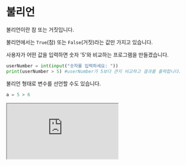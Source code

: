 # 불리언

불리언이란 참 또는 거짓입니다.

불리언에서는 `True`(참) 또는 `False`(거짓)라는 값만 가지고 있습니다.

사용자가 어떤 값을 입력하면 숫자 '5'와 비교하는 프로그램을 만들겠습니다.

```py
userNumber = int(input("숫자를 입력하세요: "))
print(userNumber > 5) #userNumber가 5보다 큰지 비교하고 결과를 출력합니다.
```

불리언 형태로 변수를 선언할 수도 있습니다.

```py
a = 5 > 6
```

<iframe
  loading="lazy"
  className="youtube"
  src="https://www.youtube.com/embed/QRDmXqVbNPs"
  title="YouTube video player"
  allow="accelerometer; autoplay; clipboard-write; encrypted-media; gyroscope; picture-in-picture"
/>

## 주의할 점

파이썬에서는 '옳다면 `True`라고 출력되고 옳지 않다면 `False`'라고 출력됩니다.

기억하세요! `True`와 `False`의 첫 번째 글자는 대문자입니다!

소수로 소문자로 사용하면 다음과 같은 에러가 생깁니다.

<iframe
  loading="lazy"
  title="Python IDLE Trinket"
  src="https://trinket.io/embed/python/8500bba20b"
  height="400"
/>

## not 연산자

불리언에서 `True`를 `False`로 `False`를 `True`로 바꾸기 위하여 `not`을 변수 앞에 붙이면 그 반대가 출력됩니다.

<iframe
  loading="lazy"
  title="Python IDLE Trinket"
  src="https://trinket.io/embed/python/5fbbc3204c"
  height="400"
/>

## `assert()`

다음과 같은 예시를 보겠습니다.

CODE1에서 만일 2가 1보다 크면 에러 없이 넘어갑니다.

하지만 만일 `assert` 다음에 나오는 불리언이 거짓이라면 에러가 생깁니다.

에러가 생기는 예시를 관찰하겠습니다.

CODE2는 2가 1보다 크지 않기 때문에 에러가 생깁니다.

파이썬에서 assert의 불리언이 `False`라면 assert 에러가 생깁니다.

파이썬 프로그램에서 나만의 메시지를 만들려면 불리언 뒤에 메시지를 넣으면 됩니다. (CODE3를 확인하세요)

<iframe
  loading="lazy"
  title="Python IDLE Trinket"
  src="https://trinket.io/embed/python3/b23c21c043"
  height="400"
/>

## `all()`과 any()

`all()` 함수는 리스트(배울 내용)가 주어지면 그중에 모두 다 `True`라면 `True`를 돌려주고 하나라도 `True`가 아니면 `False`를 돌려줍니다.

이 메서드는 한 값이 `True`여도 `True`이고 모두 다 `True`가 아니면 `False`를 출력합니다.

<iframe
  loading="lazy"
  title="Python IDLE Trinket"
  src="https://trinket.io/embed/python/6d4ae0d672"
  height="400"
/>


<Quiz
  quiz={{
    quizTitle: "파이썬 퀴즈 7",
    quizSynopsis: "bool 연습",
    nrOfQuestions: "2",
    questions: [
      {
        question: "print(all([True, False, True, True]))",
        questionType: "text",
        answerSelectionType: "single",
        answers: ["False", "True", "에러", "NaN"],
        correctAnswer: "1",
        explanation:
          "all()은 리스트에서 모든 값이 `True`이면 `True`를 돌려주고 하나라도 `True`가 아니면 `False`를 돌려줍니다.",
        point: "100",
      },
    ],
  }}
/>
